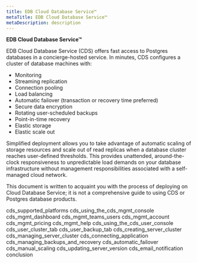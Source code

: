 ```yaml
---
title: EDB Cloud Database Service™
metaTitle: EDB Cloud Database Service™
metaDescription: description
---
```


**EDB Cloud Database Service™**

EDB Cloud Database Service (CDS) offers fast access to Postgres
databases in a concierge-hosted service. In minutes, CDS configures a
cluster of database machines with:

  - Monitoring
  - Streaming replication
  - Connection pooling
  - Load balancing
  - Automatic failover (transaction or recovery time preferred)
  - Secure data encryption
  - Rotating user-scheduled backups
  - Point-in-time recovery
  - Elastic storage
  - Elastic scale out

Simplified deployment allows you to take advantage of automatic scaling
of storage resources and scale out of read replicas when a database
cluster reaches user-defined thresholds. This provides unattended,
around-the-clock responsiveness to unpredictable load demands on your
database infrastructure without management responsibilities associated
with a self-managed cloud network.

This document is written to acquaint you with the process of deploying
on Cloud Database Service; it is not a comprehensive guide to using CDS
or Postgres database products.

<div class="toctree" data-maxdepth="3">

cds_supported_platforms cds_using_the_cds_mgmt_console
cds_mgmt_dashboard cds_mgmt_teams_users cds_mgmt_account
cds_mgmt_pricing cds_mgmt_help cds_using_the_cds_user_console
cds_user_cluster_tab cds_user_backup_tab
cds_creating_server_cluster cds_managing_server_cluster
cds_connecting_application cds_managing_backups_and_recovery
cds_automatic_failover cds_manual_scaling
cds_updating_server_version cds_email_notification conclusion

</div>
